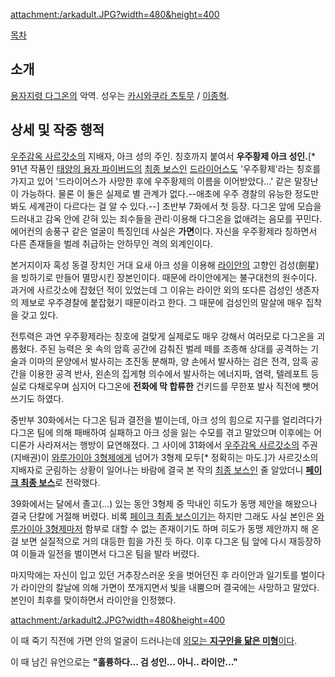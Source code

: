 attachment:/arkadult.JPG?width=480&height=400

[[목차]]
== 소개 ==
[[용자지령 다그온]]의 악역. 성우는 [[카시와쿠라 츠토무]] / [[이종혁]].

== 상세 및 작중 행적 ==
[[우주감옥 사르갓소]]의 지배자, 아크 성의 주인. 칭호까지 붙여서 '''우주황제 아크 성인.'''[* 91년 작품인 [[태양의 용자 파이버드]]의 [[최종 보스]]인 [[드라이어스]]도 '우주황제'라는 칭호를 가지고 있어 '드라이어스가 사망한 후에 우주황제의 이름을 이어받았다…' 같은 말장난이 가능하다. 물론 이 둘은 실제로 별 관계가 없다.--애초에 우주 경찰의 유능한 정도만 봐도 세계관이 다르다는 걸 알 수 있다.--] 초반부 7화에서 첫 등장. 다그온 앞에 모습을 드러내고 감옥 안에 갇혀 있는 죄수들을 관리·이용해 다그온을 없애려는 음모를 꾸민다. 에어컨의 송풍구 같은 얼굴이 특징인데 사실은 '''가면'''이다. 자신을 우주황제라 칭하면서 다른 존재들을 벌레 취급하는 안하무인 격의 외계인이다.

본거지이자 혹성 동결 장치인 거대 요새 아크 성을 이용해 [[라이안]]의 고향인 검성(劍星)을 빙하기로 만들어 멸망시킨 장본인이다. 때문에 라이안에게는 불구대천의 원수이다. 과거에 사르갓소에 잡혔던 적이 있었는데 그 이유는 라이안 외의 또다른 검성인 생존자의 제보로 우주경찰에 붙잡혔기 때문이라고 한다. 그 때문에 검성인의 말살에 매우 집착을 갖고 있다.

전투력은 과연 우주황제라는 칭호에 걸맞게 실제로도 매우 강해서 여러모로 다그온을 괴롭혔다. 주된 능력은 옷 속의 암흑 공간에 감춰진 벌레 떼를 조종해 상대를 공격하는 기술과 이마의 문양에서 발사히는 초진동 분해파, 양 손에서 발사하는 검은 전격, 암흑 공간을 이용한 공격 반사, 왼손의 집게형 의수에서 발사하는 에너지파, 염력, 텔레포트 등 실로 다채로우며 심지어 다그온에 '''전화에 막 합류한''' 건키드를 무한포 발사 직전에 뺏어쓰기도 하였다.

중반부 30화에서는 다그온 팀과 결전을 벌이는데, 아크 성의 힘으로 지구를 얼리려다가 다그온 팀에 의해 패배하여 실패하고 아크 성을 잃는 수모를 겪고 말았으며 이후에는 어디론가 사라져서는 행방이 묘연해졌다. 그 사이에 31화에서 [[우주감옥 사르갓소]]의 주권(지배권)이 [[와루가이아 3형제]]에게 넘어가 3형제 모두[* 정확히는 마도.]가 사르갓소의 지배자로 군림하는 상황이 일어나는 바람에 결국 본 작의 [[최종 보스]]인 줄 알았더니 '''[[페이크 최종 보스]]'''로 전락했다.

39화에서는 달에서 졸고(...) 있는 동안 3형제 중 막내인 히도가 동맹 제안을 해왔으나 결국 단칼에 거절해 버렸다. 비록 [[페이크 최종 보스]]이기는 하지만 그래도 사실 본인은 [[와루가이아 3형제]]마저 함부로 대할 수 없는 존재이기도 하며 히도가 동맹 제안까지 해 온 걸 보면 실질적으로 거의 대등한 힘을 가진 듯 하다. 이후 다그온 팀 앞에 다시 재등장하여 이들과 일전을 벌이면서 다그온 팀을 발라 버렸다.

마지막에는 자신이 입고 있던 거추장스러운 옷을 벗어던진 후 라이안과 일기토를 벌이다가 라이안의 칼날에 의해 가면이 쪼개지면서 빛을 내뿜으머 결국에는 사망하고 말았다. 본인이 최후를 맞이하면서 라이안을 인정했다.

attachment:/arkadult2.JPG?width=480&height=400

이 때 죽기 직전에 가면 안의 얼굴이 드러나는데 [[미형 악역|외모는 '''지구인을 닮은 미형'''이다]].

이 때 남긴 유언으로는 '''"훌륭하다... 검 성인... 아니.. 라이안..."'''

